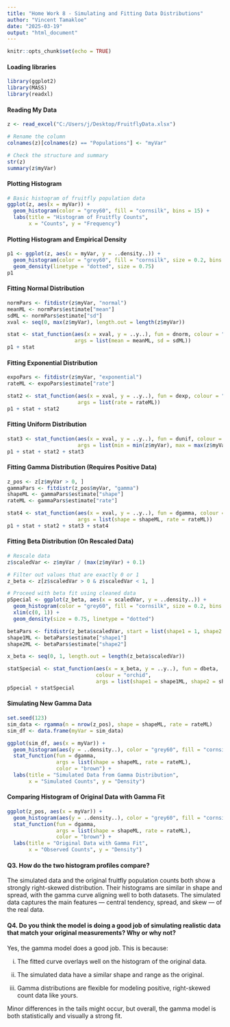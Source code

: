 ```yaml
---
title: "Home Work 8 - Simulating and Fitting Data Distributions"
author: "Vincent Tamakloe"
date: "2025-03-19"
output: "html_document"
---
```




```r
knitr::opts_chunk$set(echo = TRUE)
```

#### Loading libraries
```r
library(ggplot2)
library(MASS)
library(readxl)
```

#### Reading My Data
```r
z <- read_excel("C:/Users/j/Desktop/FruitflyData.xlsx")  

# Rename the column
colnames(z)[colnames(z) == "Populations"] <- "myVar" 

# Check the structure and summary
str(z)
summary(z$myVar)
```

#### Plotting Histogram
```r
# Basic histogram of fruitfly population data
ggplot(z, aes(x = myVar)) +
  geom_histogram(color = "grey60", fill = "cornsilk", bins = 15) +
  labs(title = "Histogram of Fruitfly Counts",
       x = "Counts", y = "Frequency")
```

#### Plotting Histogram and Empirical Density
```r
p1 <- ggplot(z, aes(x = myVar, y = ..density..)) +
  geom_histogram(color = "grey60", fill = "cornsilk", size = 0.2, bins = 15) +
  geom_density(linetype = "dotted", size = 0.75)
p1
```

#### Fitting Normal Distribution
```r
normPars <- fitdistr(z$myVar, "normal")
meanML <- normPars$estimate["mean"]
sdML <- normPars$estimate["sd"]
xval <- seq(0, max(z$myVar), length.out = length(z$myVar))

stat <- stat_function(aes(x = xval, y = ..y..), fun = dnorm, colour = "red",
                      args = list(mean = meanML, sd = sdML))
p1 + stat
```

#### Fitting Exponential Distribution
```r
expoPars <- fitdistr(z$myVar, "exponential")
rateML <- expoPars$estimate["rate"]

stat2 <- stat_function(aes(x = xval, y = ..y..), fun = dexp, colour = "blue",
                       args = list(rate = rateML))
p1 + stat + stat2
```

#### Fitting Uniform Distribution
```r
stat3 <- stat_function(aes(x = xval, y = ..y..), fun = dunif, colour = "darkgreen",
                       args = list(min = min(z$myVar), max = max(z$myVar)))
p1 + stat + stat2 + stat3
```

#### Fitting Gamma Distribution (Requires Positive Data)
```r
z_pos <- z[z$myVar > 0, ]
gammaPars <- fitdistr(z_pos$myVar, "gamma")
shapeML <- gammaPars$estimate["shape"]
rateML <- gammaPars$estimate["rate"]

stat4 <- stat_function(aes(x = xval, y = ..y..), fun = dgamma, colour = "purple",
                       args = list(shape = shapeML, rate = rateML))
p1 + stat + stat2 + stat3 + stat4
```

#### Fitting Beta Distribution (On Rescaled Data)
```r
# Rescale data
z$scaledVar <- z$myVar / (max(z$myVar) + 0.1)

# Filter out values that are exactly 0 or 1
z_beta <- z[z$scaledVar > 0 & z$scaledVar < 1, ]

# Proceed with beta fit using cleaned data
pSpecial <- ggplot(z_beta, aes(x = scaledVar, y = ..density..)) +
  geom_histogram(color = "grey60", fill = "cornsilk", size = 0.2, bins = 15) +
  xlim(c(0, 1)) +
  geom_density(size = 0.75, linetype = "dotted")

betaPars <- fitdistr(z_beta$scaledVar, start = list(shape1 = 1, shape2 = 2), "beta")
shape1ML <- betaPars$estimate["shape1"]
shape2ML <- betaPars$estimate["shape2"]

x_beta <- seq(0, 1, length.out = length(z_beta$scaledVar))

statSpecial <- stat_function(aes(x = x_beta, y = ..y..), fun = dbeta,
                             colour = "orchid",
                             args = list(shape1 = shape1ML, shape2 = shape2ML))
pSpecial + statSpecial
```

#### Simulating New Gamma Data
```r
set.seed(123)
sim_data <- rgamma(n = nrow(z_pos), shape = shapeML, rate = rateML)
sim_df <- data.frame(myVar = sim_data)

ggplot(sim_df, aes(x = myVar)) +
  geom_histogram(aes(y = ..density..), color = "grey60", fill = "cornsilk", bins = 15) +
  stat_function(fun = dgamma,
                args = list(shape = shapeML, rate = rateML),
                color = "brown") +
  labs(title = "Simulated Data from Gamma Distribution",
       x = "Simulated Counts", y = "Density")
```

#### Comparing Histogram of Original Data with Gamma Fit
```r
ggplot(z_pos, aes(x = myVar)) +
  geom_histogram(aes(y = ..density..), color = "grey60", fill = "cornsilk", bins = 15) +
  stat_function(fun = dgamma,
                args = list(shape = shapeML, rate = rateML),
                color = "brown") +
  labs(title = "Original Data with Gamma Fit",
       x = "Observed Counts", y = "Density")
```

#### Q3. How do the two histogram profiles compare?
The simulated data and the original fruitfly population counts both show a strongly right-skewed distribution. Their histograms are similar in shape and spread, with the gamma curve aligning well to both datasets. The simulated data captures the main features — central tendency, spread, and skew — of the real data.

#### Q4. Do you think the model is doing a good job of simulating realistic data that match your original measurements? Why or why not?
Yes, the gamma model does a good job. This is because:

i. The fitted curve overlays well on the histogram of the original data.

ii. The simulated data have a similar shape and range as the original.

iii. Gamma distributions are flexible for modeling positive, right-skewed count data like yours.

Minor differences in the tails might occur, but overall, the gamma model is both statistically and visually a strong fit.
